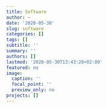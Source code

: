 ```yaml
---
title: Software
author: ~
date: '2020-05-30'
slug: software
categories: []
tags: []
subtitle: ''
summary: ''
authors: []
lastmod: '2020-05-30T13:43:28+02:00'
featured: no
image:
  caption: ''
  focal_point: ''
  preview_only: no
projects: []
---
```

